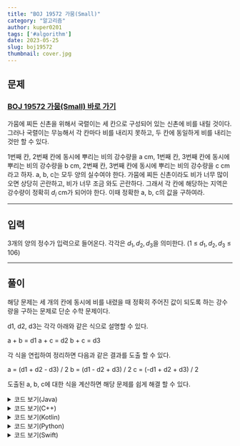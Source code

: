 ---
title: "BOJ 19572 가뭄(Small)"
category: "알고리즘"
author: kuper0201
tags: ['#algorithm']
date: 2023-05-25
slug: boj19572
thumbnail: cover.jpg
---


## 문제

### <a href="https://boj.kr/19572" target="_blank">BOJ 19572 가뭄(Small) 바로 가기</a>

가뭄에 찌든 신촌을 위해서 국렬이는 세 칸으로 구성되어 있는 신촌에 비를 내릴 것이다. 그러나 국렬이는 무능해서 각 칸마다 비를 내리지 못하고, 두 칸에 동일하게 비를 내리는 것만 할 수 있다.

1번째 칸, 2번째 칸에 동시에 뿌리는 비의 강수량을 a cm, 1번째 칸, 3번째 칸에 동시에 뿌리는 비의 강수량을 b cm, 2번째 칸, 3번째 칸에 동시에 뿌리는 비의 강수량을 c cm라고 하자. a, b, c는 모두 양의 실수여야 한다. 가뭄에 찌든 신촌이라도 비가 너무 많이 오면 상당히 곤란하고, 비가 너무 조금 와도 곤란하다. 그래서 각 칸에 해당하는 지역은 강수량이 정확히 $d_{i}$ cm가 되어야 한다. 이때 정확한 a, b, c의 값을 구하여라.

---

## 입력

3개의 양의 정수가 입력으로 들어온다. 각각은 $d_{1}, d_{2}, d_{3}$을 의미한다. (1 ≤ $d_{1}, d_{2}, d_{3}$ ≤ 106)

---

## 풀이

해당 문제는 세 개의 칸에 동시에 비를 내렸을 때 정확히 주어진 값이 되도록 하는 강수량을 구하는 문제로 단순 수학 문제이다.

d1, d2, d3는 각각 아래와 같은 식으로 설명할 수 있다.

a + b = d1
a + c = d2
b + c = d3

각 식을 연립하여 정리하면 다음과 같은 결과를 도출 할 수 있다.

a = (d1 + d2 - d3) / 2
b = (d1 - d2 + d3) / 2
c = (-d1 + d2 + d3) / 2

도출된 a, b, c에 대한 식을 계산하면 해당 문제를 쉽게 해결 할 수 있다.

<details markdown="1">
<summary>코드 보기(Java)</summary>

```javascript
import java.io.*;

public class Main {
    public static void main(String[] args) throws Exception {
        BufferedReader br = new BufferedReader(new InputStreamReader(System.in));

        // 필요한 강수량 입력
        String[] s = br.readLine().split(" ");
        int d1 = Integer.parseInt(s[0]);
        int d2 = Integer.parseInt(s[1]);
        int d3 = Integer.parseInt(s[2]);

        // 방정식 풀기
        double a = (d1 + d2 - d3) / 2.0;
        double b = (d1 - d2 + d3) / 2.0;
        double c = (-d1 + d2 + d3) / 2.0;

        // 정답 출력
        if (a <= 0 || b <= 0 || c <= 0) System.out.println("-1"); // a, b, c 중 하나라도 0 이하이면 -1
        else System.out.println(String.format("1\n%.1f %.1f %.1f", a, b, c));
    }
}
```
</details>

<details markdown="1">
<summary>코드 보기(C++)</summary>

```cpp
#include <iostream>
#include <string>

#define fastio ios_base::sync_with_stdio(false); cin.tie(nullptr); cout.tie(nullptr)
#define endl '\n'

using namespace std;

int main() {
    fastio;

    // 필요한 강수량 입력
    int d1, d2, d3;
    cin >> d1 >> d2 >> d3;
    
    // 방정식 풀기
    double a = (d1 + d2 - d3) / 2.0;
    double b = (d1 - d2 + d3) / 2.0;
    double c = (-d1 + d2 + d3) / 2.0;

    // 정답 출력
    if (a <= 0 || b <= 0 || c <= 0) cout << -1 << endl; // a, b, c 중 하나라도 0 이하이면 -1
    else {
        cout << 1 << endl;
        cout << fixed;
        cout.precision(1);
        cout << a << " " << b << " " << c << endl;
    }
    
    return 0;
}
```
</details>

<details markdown="1">
<summary>코드 보기(Kotlin)</summary>

```javascript
fun main(args: Array<String>) = with(System.`in`.bufferedReader()) {
    // 필요한 강수량 입력
    var s = readLine().split(" ")
    var d1 = s[0].toInt()
    var d2 = s[1].toInt()
    var d3 = s[2].toInt()
    
    // 방정식 풀기
    var a = (d1 + d2 - d3) / 2.0
    var b = (d1 - d2 + d3) / 2.0
    var c = (-d1 + d2 + d3) / 2.0

    // 정답 출력
    if (a <= 0 || b <= 0 || c <= 0) println("-1") // a, b, c 중 하나라도 0 이하이면 -1
    else println("1\n" +a.toString() +" " +b.toString() +" " +c.toString())
}
```
</details>

<details markdown="1">
<summary>코드 보기(Python)</summary>

```python
from sys import stdin

def main():
    # 필요한 강수량 입력
    s = stdin.readline().split(' ')
    d1 = int(s[0])
    d2 = int(s[1])
    d3 = int(s[2])

    # 방정식 풀기
    a = (d1 + d2 - d3) / 2.0
    b = (d1 - d2 + d3) / 2.0
    c = (-d1 + d2 + d3) / 2.0

    # 정답 출력
    if a <= 0 or b <= 0 or c <= 0: # a, b, c 중 하나라도 0 이하이면 -1
        print("-1")
    else:
        print("1\n" +str(a) +" " +str(b) +" " +str(c))

if __name__ == "__main__":
    main()
```
</details>

<details markdown="1">
<summary>코드 보기(Swift)</summary>

```cpp
import Foundation

func main() {
    // 필요한 강수량 입력
    var s = readLine()!.split(separator: " ")
    var d1 = Int(s[0])!
    var d2 = Int(s[1])!
    var d3 = Int(s[2])!
    
    // 방정식 풀기
    var a = Double(d1 + d2 - d3) / 2.0
    var b = Double(d1 - d2 + d3) / 2.0
    var c = Double(-d1 + d2 + d3) / 2.0
    
    // 정답 출력
    if (a <= 0 || b <= 0 || c <= 0) { // a, b, c 중 하나라도 0 이하이면 -1
        print("-1")
    } else {
        print("1")
        print(a, b, c)
    }
}

main()
```
</details>
